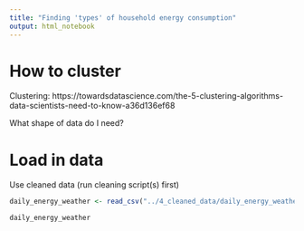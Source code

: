 ```yaml
---
title: "Finding 'types' of household energy consumption"
output: html_notebook
---
```


# How to cluster

Clustering: 
https://towardsdatascience.com/the-5-clustering-algorithms-data-scientists-need-to-know-a36d136ef68

What shape of data do I need?


# Load in data

Use cleaned data (run cleaning script(s) first)

```r
daily_energy_weather <- read_csv("../4_cleaned_data/daily_energy_weather_clean.csv")
```

```r
daily_energy_weather
```


